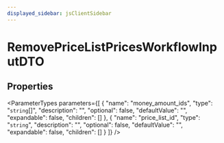 ```yaml
---
displayed_sidebar: jsClientSidebar
---
```



# RemovePriceListPricesWorkflowInputDTO

## Properties

<ParameterTypes parameters={[
  {
    "name": "money_amount_ids",
    "type": "`string`[]",
    "description": "",
    "optional": false,
    "defaultValue": "",
    "expandable": false,
    "children": []
  },
  {
    "name": "price_list_id",
    "type": "`string`",
    "description": "",
    "optional": false,
    "defaultValue": "",
    "expandable": false,
    "children": []
  }
]} />
